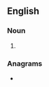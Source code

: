 ==English==

===Noun===
{{head|en|noun plural form}}

# {{plural of|quartet|lang=en}}

===Anagrams===
* {{l|en|squatter}}